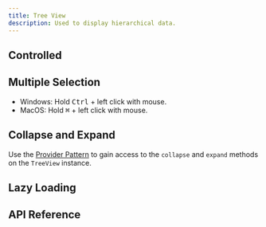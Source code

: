 ```yaml
---
title: Tree View
description: Used to display hierarchical data.
---
```







<Framework id="svelte">
	<Preview files={{ 'app.svelte': DefaultSvelteRaw }} client:visible>
		<DefaultSvelte client:visible />
	</Preview>
</Framework>
<Framework id="react">
	<Preview files={{ 'app.tsx': DefaultReactRaw }} client:visible>
		<DefaultReact client:visible />
	</Preview>
</Framework>

## Controlled

<Framework id="svelte">
	<Preview files={{ 'app.svelte': ControlledSvelteRaw }} client:visible>
		<ControlledSvelte client:visible />
	</Preview>
</Framework>
<Framework id="react">
	<Preview files={{ 'app.tsx': ControlledReactRaw }} client:visible>
		<ControlledReact client:visible />
	</Preview>
</Framework>

## Multiple Selection

- Windows: Hold <kbd class="kbd">Ctrl</kbd> + left click with mouse.
- MacOS: Hold <kbd class="kbd">⌘</kbd> + left click with mouse.

<Framework id="svelte">
	<Preview files={{ 'app.svelte': MultipleSelectionRaw }} client:visible>
		<MultipleSelection client:visible />
	</Preview>
</Framework>

## Collapse and Expand

Use the [Provider Pattern](/docs/get-started/fundamentals#provider-pattern) to gain access to the `collapse` and `expand` methods on the `TreeView` instance.

<Framework id="svelte">
	<Preview files={{ 'app.svelte': CollapseExpandRaw }} client:visible>
		<CollapseExpand client:visible />
	</Preview>
</Framework>

## Lazy Loading

<Framework id="svelte">
	<Preview files={{ 'app.svelte': LazyLoadingRaw }} client:visible>
		<LazyLoading client:visible />
	</Preview>
</Framework>

## API Reference

<ApiTable />
